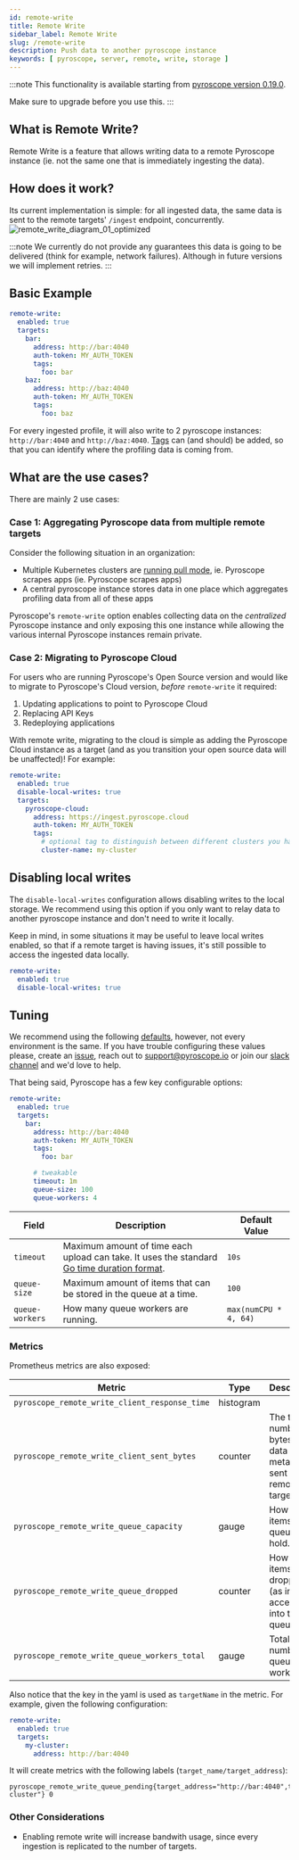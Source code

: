 ```yaml
---
id: remote-write
title: Remote Write
sidebar_label: Remote Write
slug: /remote-write
description: Push data to another pyroscope instance
keywords: [ pyroscope, server, remote, write, storage ]
---
```


:::note
This functionality is available starting from [pyroscope version 0.19.0](https://github.com/pyroscope-io/pyroscope/releases/tag/v0.19.0).

Make sure to upgrade before you use this.
:::

## What is Remote Write?
Remote Write is a feature that allows writing data to a remote Pyroscope instance (ie. not the same one that is immediately ingesting the data).

## How does it work?
Its current implementation is simple: for all ingested data, the same data is sent to the remote targets' `/ingest` endpoint, concurrently.
![remote_write_diagram_01_optimized](https://user-images.githubusercontent.com/23323466/173495597-ecbe1f83-174b-4fa5-80b5-7b3d55b08672.gif)

:::note
We currently do not provide any guarantees this data is going to be delivered (think for example, network failures). Although in future versions we will implement retries.
:::

## Basic Example
```yaml
remote-write:
  enabled: true
  targets:
    bar:
      address: http://bar:4040
      auth-token: MY_AUTH_TOKEN
      tags:
        foo: bar
    baz:
      address: http://baz:4040
      auth-token: MY_AUTH_TOKEN
      tags:
        foo: baz
```

For every ingested profile, it will also write to 2 pyroscope instances: `http://bar:4040` and `http://baz:4040`.
[Tags](https://pyroscope.io/blog/profiling-go-apps-with-pyroscope/#narrowing-in-on-the-issue-using-tags) can (and should) be added, so that you can identify where the profiling data is coming from.

## What are the use cases?
There are mainly 2 use cases:

### Case 1: Aggregating Pyroscope data from multiple remote targets
Consider the following situation in an organization:
* Multiple Kubernetes clusters are [running pull mode](https://pyroscope.io/docs/golang-pull-mode/), ie. Pyroscope scrapes apps (ie. Pyroscope scrapes apps)
* A central pyroscope instance stores data in one place which aggregates profiling data from all of these apps

Pyroscope's `remote-write` option enables collecting data on the _centralized_ Pyroscope instance and only exposing this one instance while allowing the various internal Pyroscope instances remain private.

### Case 2: Migrating to Pyroscope Cloud
For users who are running Pyroscope's Open Source version and would like to migrate to Pyroscope's Cloud version, _before_ `remote-write` it required:

1. Updating applications to point to Pyroscope Cloud
2. Replacing API Keys
3. Redeploying applications

With remote write, migrating to the cloud is simple as adding the Pyroscope Cloud instance as a target (and as you transition your open source data will be unaffected)! For example:
```yaml
remote-write:
  enabled: true
  disable-local-writes: true
  targets:
    pyroscope-cloud:
      address: https://ingest.pyroscope.cloud
      auth-token: MY_AUTH_TOKEN
      tags:
        # optional tag to distinguish between different clusters you have
        cluster-name: my-cluster
```
## Disabling local writes
The `disable-local-writes` configuration allows disabling writes to the local storage.
We recommend using this option if you only want to relay data to another pyroscope instance and don't need to write it locally.

Keep in mind, in some situations it may be useful to leave local writes enabled, so that if a remote target is having issues, it's still possible to access the ingested data locally.

```yaml
remote-write:
  enabled: true
  disable-local-writes: true
```
## Tuning

 We recommend using the following [defaults](https://github.com/pyroscope-io/pyroscope/blob/12cf3a975215b9cb8b5c14d75b89437140c79284/pkg/remotewrite/concurrency.go#L9), however, not every environment is the same. If you have trouble configuring these values please, create an [issue](https://github.com/pyroscope-io/pyroscope/issues), reach out to support@pyroscope.io or join our [slack channel](https://pyroscope.io/slack/) and we'd love to help.

 That being said, Pyroscope has a few key configurable options:


```yaml
remote-write:
  enabled: true
  targets:
    bar:
      address: http://bar:4040
      auth-token: MY_AUTH_TOKEN
      tags:
        foo: bar

      # tweakable
      timeout: 1m
      queue-size: 100
      queue-workers: 4
```


| Field | Description | Default Value |
|--------|-------|-------|
| `timeout`   | Maximum amount of time each upload can take. It uses the standard [Go time duration format](https://pkg.go.dev/time#ParseDuration). | `10s` |
| `queue-size`       | Maximum amount of items that can be stored in the queue at a time. | `100` |
| `queue-workers`       | How many queue workers are running. | `max(numCPU * 4, 64)` |


### Metrics
Prometheus metrics are also exposed:


| Metric | Type | Description  |
|--------|-------|---|
| `pyroscope_remote_write_client_response_time`   | histogram     |   |
| `pyroscope_remote_write_client_sent_bytes`       | counter      | The total number of bytes of data (not metadata) sent to the remote target.  |
| `pyroscope_remote_write_queue_capacity`       | gauge      | How many items the queue can hold. |
| `pyroscope_remote_write_queue_dropped` | counter      | How many items were dropped (as in not accepted into the queue). |
| `pyroscope_remote_write_queue_workers_total` | gauge | Total number of queue workers. |


Also notice that the key in the yaml is used as `targetName` in the metric. For example, given the following configuration:
```yaml
remote-write:
  enabled: true
  targets:
    my-cluster:
      address: http://bar:4040
```

It will create metrics with the following labels (`target_name/target_address`):
```
pyroscope_remote_write_queue_pending{target_address="http://bar:4040",target_name="my-cluster"} 0
```

### Other Considerations
* Enabling remote write will increase bandwith usage, since every ingestion is replicated to the number of targets.
